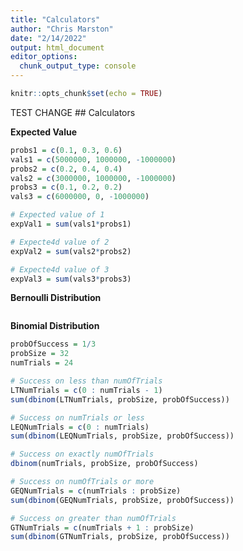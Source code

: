 ```yaml
---
title: "Calculators"
author: "Chris Marston"
date: "2/14/2022"
output: html_document
editor_options: 
  chunk_output_type: console
---
```


```r
knitr::opts_chunk$set(echo = TRUE)
```
TEST CHANGE
## Calculators

**Expected Value**
``` r

probs1 = c(0.1, 0.3, 0.6)
vals1 = c(5000000, 1000000, -1000000)
probs2 = c(0.2, 0.4, 0.4)
vals2 = c(3000000, 1000000, -1000000)
probs3 = c(0.1, 0.2, 0.2)
vals3 = c(6000000, 0, -1000000)

# Expected value of 1
expVal1 = sum(vals1*probs1)

# Expecte4d value of 2
expVal2 = sum(vals2*probs2)

# Expecte4d value of 3
expVal3 = sum(vals3*probs3)

```


**Bernoulli Distribution**
``` r


```

**Binomial Distribution**
``` r
probOfSuccess = 1/3
probSize = 32
numTrials = 24

# Success on less than numOfTrials
LTNumTrials = c(0 : numTrials - 1)
sum(dbinom(LTNumTrials, probSize, probOfSuccess))

# Success on numTrials or less
LEQNumTrials = c(0 : numTrials)
sum(dbinom(LEQNumTrials, probSize, probOfSuccess))

# Success on exactly numOfTrials
dbinom(numTrials, probSize, probOfSuccess)

# Success on numOfTrials or more
GEQNumTrials = c(numTrials : probSize)
sum(dbinom(GEQNumTrials, probSize, probOfSuccess))

# Success on greater than numOfTrials
GTNumTrials = c(numTrials + 1 : probSize)
sum(dbinom(GTNumTrials, probSize, probOfSuccess))

```






